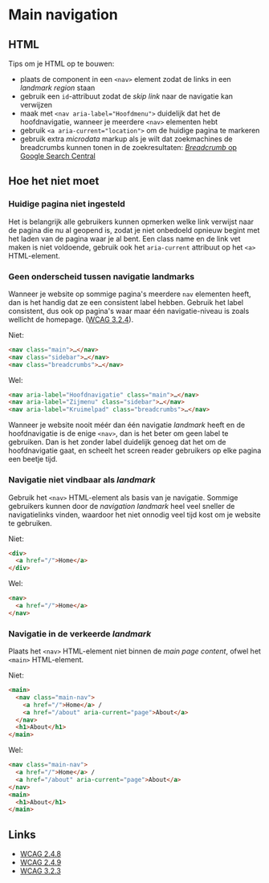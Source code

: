 <!-- @license CC0-1.0 -->

# Main navigation

## HTML

Tips om je HTML op te bouwen:

- plaats de component in een `<nav>` element zodat de links in een _landmark region_ staan
- gebruik een `id`-attribuut zodat de _skip link_ naar de navigatie kan verwijzen
- maak met `<nav aria-label="Hoofdmenu">` duidelijk dat het de hoofdnavigatie, wanneer je meerdere `<nav>` elementen hebt
- gebruik `<a aria-current="location">` om de huidige pagina te markeren
- gebruik extra _microdata_ markup als je wilt dat zoekmachines de breadcrumbs kunnen tonen in de zoekresultaten: [_Breadcrumb_ op Google Search Central](https://developers.google.com/search/docs/data-types/breadcrumb)

## Hoe het niet moet

### Huidige pagina niet ingesteld

Het is belangrijk alle gebruikers kunnen opmerken welke link verwijst naar de pagina die nu al geopend is, zodat je niet onbedoeld opnieuw begint met het laden van de pagina waar je al bent. Een class name en de link vet maken is niet voldoende, gebruik ook het `aria-current` attribuut op het `<a>` HTML-element.

### Geen onderscheid tussen navigatie landmarks

Wanneer je website op sommige pagina's meerdere `nav` elementen heeft, dan is het handig dat ze een consistent label hebben. Gebruik het label consistent, dus ook op pagina's waar maar één navigatie-niveau is zoals wellicht de homepage. ([WCAG 3.2.4](https://www.w3.org/TR/WCAG21/#consistent-identification)).

Niet:

```html
<nav class="main">…</nav>
<nav class="sidebar">…</nav>
<nav class="breadcrumbs">…</nav>
```

Wel:

```html
<nav aria-label="Hoofdnavigatie" class="main">…</nav>
<nav aria-label="Zijmenu" class="sidebar">…</nav>
<nav aria-label="Kruimelpad" class="breadcrumbs">…</nav>
```

Wanneer je website nooit méér dan één navigatie _landmark_ heeft en de hoofdnavigatie is de enige `<nav>`, dan is het beter om geen label te gebruiken. Dan is het zonder label duidelijk genoeg dat het om de hoofdnavigatie gaat, en scheelt het screen reader gebruikers op elke pagina een beetje tijd.

### Navigatie niet vindbaar als _landmark_

Gebruik het `<nav>` HTML-element als basis van je navigatie. Sommige gebruikers kunnen door de _navigation landmark_ heel veel sneller de navigatielinks vinden, waardoor het niet onnodig veel tijd kost om je website te gebruiken.

Niet:

```html
<div>
  <a href="/">Home</a>
</div>
```

Wel:

```html
<nav>
  <a href="/">Home</a>
</nav>
```

### Navigatie in de verkeerde _landmark_

Plaats het `<nav>` HTML-element niet binnen de _main page content_, ofwel het `<main>` HTML-element.

Niet:

```html
<main>
  <nav class="main-nav">
    <a href="/">Home</a> /
    <a href="/about" aria-current="page">About</a>
  </nav>
  <h1>About</h1>
</main>
```

Wel:

```html
<nav class="main-nav">
  <a href="/">Home</a> /
  <a href="/about" aria-current="page">About</a>
</nav>
<main>
  <h1>About</h1>
</main>
```

## Links

- [WCAG 2.4.8](https://www.w3.org/TR/WCAG21/#location)
- [WCAG 2.4.9](https://www.w3.org/TR/WCAG21/#link-purpose-link-only)
- [WCAG 3.2.3](https://www.w3.org/TR/WCAG21/#consistent-navigation)
